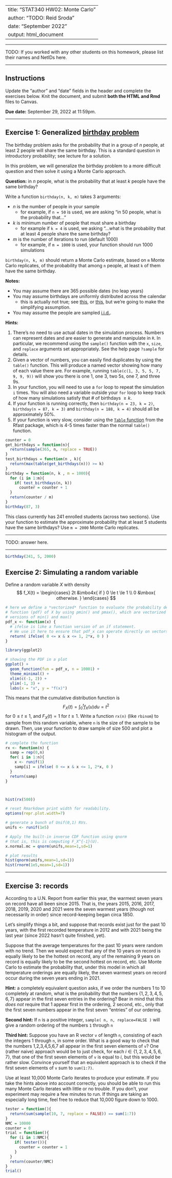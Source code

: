 
---
title: "STAT340 HW02: Monte Carlo"
author: "TODO: Reid Sroda"
date: "September 2022"
output: html_document
---

***

TODO: If you worked with any other students on this homework, please list their names and NetIDs here.

***

## Instructions

Update the "author" and "date" fields in the header and
complete the exercises below.
Knit the document, and submit **both the HTML and Rmd** files to Canvas.

__Due date:__ September 29, 2022 at 11:59pm.

---

## Exercise 1: Generalized [birthday problem](https://en.wikipedia.org/wiki/Birthday_problem)

The birthday problem asks for the probability that in a group of $n$ people, at least 2 people will share the same birthday.
This is a standard question in introductory probability; see lecture for a solution.

In this problem, we will generalize the birthday problem to a more difficult question and then solve it using a Monte Carlo approach.

__Question:__ in $n$ people, what is the probability that at least $k$ people have the same birthday?

Write a function `birthday(n, k, m)` takes 3 arguments:

 - $n$ is the number of people in your sample
    - for example, if `n = 50` is used, we are asking "in 50 people, what is the probability that..."
 - $k$ is minimum number of people that must share a birthday
    - for example if `k = 4` is used, we asking "...what is the probability that at least 4 people share the same birthday?
 - $m$ is the number of iterations to run (default 1000)
    - for example, if `m = 1000` is used, your function should run 1000 simulations

`birthday(n, k, m)` should return a Monte Carlo estimate, based on `m` Monte Carlo replicates, of the probability that among `n` people, at least `k` of them have the same birthday.

__Notes:__

 - You may assume there are 365 possible dates (no leap years)
 - You may assume birthdays are uniformly distributed across the calendar
    - this is actually not true; see [this](https://www.panix.com/~murphy/bday.html), or [this](https://fivethirtyeight.com/features/lots-of-parents-dont-want-their-kids-to-be-born-on-leap-day/), but we're going to make the simplifying assumption.
 - You may assume the people are sampled [i.i.d.](https://en.wikipedia.org/wiki/Independent_and_identically_distributed_random_variables).

__Hints:__

 1. There's no need to use actual dates in the simulation process. Numbers can represent dates and are easier to generate and manipulate in `R`. In particular, we recommend using the `sample()` function with the `x`, `size`, and `replace` arguments set appropriately. See the help page `?sample` for details.
 2. Given a vector of numbers, you can easily find duplicates by using the `table()` function. This will produce a named vector showing how many of each value there are. For example, running `table(c(1, 3, 5, 5, 7, 9, 9, 9))` will show you there is one 1, one 3, two 5s, one 7, and three 9s.
 3. In your function, you will need to use a `for` loop to repeat the simulation `i` times. You will also need a variable outside your `for` loop to keep track of how many simulations satisfy that \# of birthdays $\geq k$.
 4. If your function is running correctly, then `birthday(n = 23, k = 2)`, `birthday(n = 87, k = 3)` and `birthday(n = 188, k = 4)` should all be approximately $50\%$.
 5. If your function is very slow, consider using the [`Table` function](https://rdrr.io/cran/Rfast/man/Table.html) from the Rfast package, which is 4-5 times faster than the normal `table()` function.


```r
counter = 0
get_birthdays = function(n){
  return(sample(365, n, replace = TRUE))
}
test_birthdays = function(n , k){
  return(max(table(get_birthdays(n))) >= k)
}
birthday = function(n, k , m = 1000){
  for (i in 1:m){
    if( test_birthdays(n, k))
      counter = counter + 1
  }
  return(counter / m)
}
birthday(87, 3)
```


This class currently has 241 enrolled students (across two sections).
Use your function to estimate the approximate probability that at least $5$ students have the same birthdays?
Use `m = 2000` Monte Carlo replicates.

***

TODO: answer here.

***

```r
birthday(241, 5, 2000)
```


## Exercise 2: Simulating a random variable

Define a random variable $X$ with density
$$
f_X(t) = \begin{cases}
      2t &\mbo4x{ if } 0 \le t \le 1 \\
      0 &\mbox{ otherwise. }
      \end{cases}
$$


```r
# here we define a *vectorized* function to evaluate the probability density
# function (pdf) of X by using pmin() and pmax(), which are vectorized
# versions of min() and max()
pdf_x <- function(x) {
  # ifelse is like a function version of an if statement.
  # We use it here to ensure that pdf_x can operate directly on vectors.
  return( ifelse( 0 <= x & x <= 1, 2*x, 0 ) )
}

library(ggplot2)

# showing the PDF in a plot
ggplot() +
  geom_function(fun = pdf_x, n = 10001) +
  theme_minimal() +
  xlim(c(-1, 2)) +
  ylim(-1, 3) +
  labs(x = "x", y = "f(x)")
```

This means that the cumulative distribution function is
$$
F_X(t)=\int_0^t f_X(u) du=t^2
$$
for $0 \le t \le 1$, and $F_X(t) = 1$ for $t \ge 1$.
Write a function `rx(n)` (like `rbinom`) to sample from this random variable, where `n` is the size of the sample to be drawn.
Then, use your function to draw sample of size 500 and plot a histogram of the output.

```r
# complete the function
rx <- function(n) {
  samp = rep(0,n)
  for( i in 1:n){
    x <- runif(1)
    samp[i] = ifelse( 0 <= x & x <= 1, 2*x, 0 )
  }
  return(samp)
}



hist(rx(500))
```

```r
# reset Rmarkdown print width for readability.
options(repr.plot.width=7)

# generate a bunch of Unif(0,1) RVs.
unifs <- runif(1e5)

# Apply the built-in inverse CDF function using qnorm
# that is, this is computing F_X^{-1}(U).
x.normal.mc = qnorm(unifs,mean=1,sd=1)

# plot results
hist(qnorm(unifs,mean=1,sd=1))
hist(rnorm(1e5,mean=1,sd=1))
```

---

## Exercise 3: records

According to a U.N. Report from earlier this year, the warmest seven years on record have all been since 2015.
That is, the years 2015, 2016, 2017, 2018, 2019, 2020 and 2021 were the seven warmest years (though not necessarily in order) since record-keeping began circa 1850.

Let's simplify things a bit, and suppose that records exist just for the past 10 years, with the first recorded temperature in 2012 and with 2021 being the last year (since 2022 hasn't quite finished, yet).

Suppose that the average temperatures for the past 10 years were random with no trend.
Then we would expect that any of the 10 years on record is equally likely to be the hottest on record, any of the remaining 9 years on record is equally likely to be the second hottest on record, etc.
Use Monte Carlo to estimate the probability that, under this model in which all temperature orderings are equally likely, the seven warmest years on record occur during the seven years ending in 2021.

__Hint:__ a completely equivalent question asks, if we order the numbers 1 to 10 completely at random, what is the probability that the numbers $\{1, 2, 3, 4, 5, 6, 7 \}$ appear in the first seven entries in the ordering?
Bear in mind that this *does not* require that 1 appear first in the ordering, 2 second, etc., only that the first seven numbers appear in the first seven "entries" of our ordering.

__Second hint:__ If `n` is a positive integer, `sample( n, n, replace=FALSE )` will give a random ordering of the numbers `1` through `n` 

__Third hint:__ Suppose you have an R vector `v` of length `n`, consisting of each the integers 1 through `n`, in some order.
What is a good way to check that the numbers 1,2,3,4,5,6,7 all appear in the first seven elements of `v`?
One (rather naive) approach would be to just check, for each $i \in \{ 1,2,3,4,5,6,7 \}$, that one of the first seven elements of `v` is equal to $i$,
but this would be rather slow.
Convince yourself that an equivalent approach is to check if the first seven elements of `v` sum to `sum(1:7)`.

Use at least 10,000 Monte Carlo iterates to produce your estimate.
If you take the hints above into account correctly, you should be able to run this many Monte Carlo iterates with little or no trouble.
If you don't, your experiment may require a few minutes to run.
If things are taking an especially long time, feel free to reduce that 10,000 figure down to 1000.

```r
tester = function(){
  return(sum(sample(10, 7, replace = FALSE)) == sum(1:7))
}
NMC = 10000
counter = 0
trial = function(){
  for (i in 1:NMC){
    if( tester()){
      counter = counter = 1
    }
  }
  return(counter/NMC)
}
trial()
```


